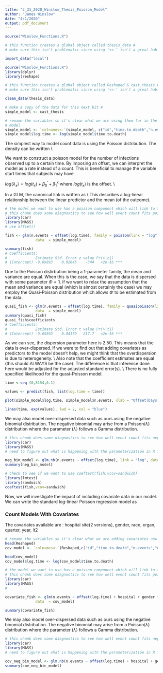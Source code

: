 ---
title: "3_31_2020_Winslow_Thesis_Poisson_Model"
author: "James Winslow"
date: "4/1/2020"
output: pdf_document
---
```{r Import_Data}
source("Winslow_Functions.R")

# this function creates a global object called thesis_data #
# make sure this isn't problematic since using '<<-' isn't a great habit #

import_data("local")
```

```{r}
source("Winslow_Functions.R")
library(dplyr)
library(reshape)

# this function creates a global object called Reshaped & cast_thesis #
# make sure this isn't problematic since using '<<-' isn't a great habit #

clean_data(thesis_data)

```


```{r}
# make a copy of the data for this next bit #
simple_model <- cast_thesis

# rename the variables so it's clear what we are using them for in the simple
# model
simple_model <- `colnames<-`(simple_model, c("id","time.to.death","n.events","dead"))
simple_model$log.time <- log(simple_model$time.to.death)
```
The simplest way to model count data is using the Poisson distribution. The density can be written \\
\begin{math}
f(y|\lambda) = \frac{e^{- \lambda}\lambda^{y}}{y!}
\end{math}

We want to construct a poisson model for the number of infections observed up to a certain time. By imposing an offset, we can interpret the model as a rate instead of a count. This is beneficial to manage the variable start times that subjects may have  

$log(\lambda_{x}) = log(t_{x}) + \beta^{'}_{0} + \beta^{x}_{1}$ \newline
where $log(t_{x})$ is the offset. \\

In a GLM, the canonical link is written as \\
\begin{math}
g(\lambda) = log(\lambda)
\end{math}
This describes a log-linear relationship between the linear predictor and the mean (of the outcome). 
```{r}
# the model we want to use has a poisson component which will link to the survival model via the fraily (random effect) #
# this chunk does some diagnostics to see how well event count fits pois dist #
library(car)
library(MASS)
# use offset()

fish <- glm(n.events ~ offset(log.time), family = poisson(link = "log"),
              data  = simple_model)

summary(fish)
# Coefficients:
#             Estimate Std. Error z value Pr(>|z|)    
# (Intercept) -9.09893    0.02645    -344   <2e-16 ***
```

Due to the Poisson distirbution being a 1-parameter family, the mean and variance are equal. When this is the case, we say that the data is dispersed with some parameter $\Phi = 1$. If we want to relax the assumption that the mean and variance are equal (which is almost certainly the case) we may employ the Quasi-Poisson distribution which allows $\Phi$ to be estimated from the data. 
```{r}
quasi_fish <- glm(n.events ~ offset(log.time), family = quasipoisson(link = "log"),
              data  = simple_model)
summary(quasi_fish)
quasi_fish$coefficients
# Coefficients:
#             Estimate Std. Error t value Pr(>|t|)    
# (Intercept) -9.09893    0.04179  -217.7   <2e-16 ***
```
As we can see, the dispersion parameter here is 2.50. This means that the data is over-dispersed. If we were to find out that adding covariates as predictors to the model doesn't help, we might think that the overdispersion is due to heterogeneity. \\
Also note that the coefficient estimates are equal (this should ALWAYS be the case). The difference is that inference done here would be adjusted for the adjusted standard error(s). \\
There is no fully specified likelihood for the quasi-Poisson model. 
```{r}
time <-seq (0,8154,0.1)  

values <- predict(fish, list(log.time = time))

plot(simple_model$log.time, simple_model$n.events, xlab = "Offset(Days)", ylab = "Events", pch = 16)

lines(time, exp(values), lwd = 2, col = "blue")
```

We may also model over-dispersed data such as ours using the negative binomial distribution. The negative binomial may arise from a Poisson$(\lambda)$ distribution where the parameter $(\lambda)$ follows a Gamma distribution. 
```{r}
# this chunk does some diagnostics to see how well event count fits neg bin dist #
library(car)
library(MASS)
# need to figure out what is happening with the parameterization in R for neg bin

neg_bin_model <- glm.nb(n.events ~ offset(log.time), link = "log", data  = simple_model)
summary(neg_bin_model)
```

```{r}
# Check to see if we want to use coeftest(fish,vcov=sandwich)
library(lmtest)
library(sandwich)
coeftest(fish,vcov=sandwich)
```


Now, we will investigate the impact of including covariate data in our model. We can write the standard log-linear Poisson regression model as \newline

\begin{align*}
log[E(Y_{i}|X_{i})] &= log(\mu_{i}) \\
                      &= log(T_{i}) + \beta_{1}X_{1} + \beta_{2}X_{2} + \cdots + \beta_{i}X_{i}
\end{align*}



### Count Models With Covariates
The covariates available are : hospital site(2 versions), gender, race, organ, quarter, year, lt2
```{r}
# rename the variables so it's clear what we are adding covariates now
head(Reshaped)
cov_model <- `colnames<-`(Reshaped,c("id","time.to.death","n.events","dead","hospital","gender","race","organ","quarter","year","lt2","UngrpHospital"))

head(cov_model)
cov_model$log.time <- log(cov_model$time.to.death)
```

```{r}
# the model we want to use has a poisson component which will link to the survival model via the fraily (random effect) #
# this chunk does some diagnostics to see how well event count fits pois dist #
library(car)
library(MASS)
# 

covariate_fish <- glm(n.events ~ offset(log.time) + hospital + gender + race + organ + year + lt2, family = poisson(link = "log"),
              data  = cov_model)

summary(covariate_fish)

```

We may also model over-dispersed data such as ours using the negative binomial distribution. The negative binomial may arise from a Poisson$(\lambda)$ distribution where the parameter $(\lambda)$ follows a Gamma distribution. 
```{r}
# this chunk does some diagnostics to see how well event count fits neg bin dist #
library(car)
library(MASS)
# need to figure out what is happening with the parameterization in R for neg bin

cov_neg_bin_model <- glm.nb(n.events ~ offset(log.time) + hospital + gender + race + organ + year + lt2, control = glm.control(maxit=100),link = "log", data  = cov_model)
summary(cov_neg_bin_model)
```